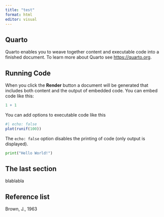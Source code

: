 ```yaml
---
title: "test"
format: html
editor: visual
---
```


## Quarto

Quarto enables you to weave together content and executable code into a finished document. To learn more about Quarto see <https://quarto.org>.

## Running Code

When you click the **Render** button a document will be generated that includes both content and the output of embedded code. You can embed code like this:

```r
1 + 1
```

You can add options to executable code like this

```r
#| echo: false
plot(runif(100))
```

The `echo: false` option disables the printing of code (only output is displayed).

```python
print("Hello World!")
```

## The last section

blablabla

## Reference list

Brown, J., 1963
